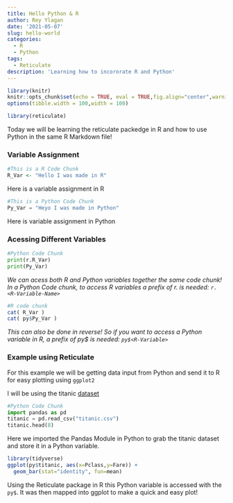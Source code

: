 ```yaml
---
title: Hello Python & R
author: Rey Ylagan
date: '2021-05-07'
slug: hello-world
categories:
  - R
  - Python
tags:
  - Reticulate
description: 'Learning how to incororate R and Python'
---
```


```r
library(knitr)
knitr::opts_chunk$set(echo = TRUE, eval = TRUE,fig.align="center",warning=FALSE,message=FALSE,fig.width=8, fig.height=5, linewidth=60)
options(tibble.width = 100,width = 100)

```


```r
library(reticulate)
```
Today we will be learning the reticulate packedge in R and how to use Python in the same R Markdown file! 

### Variable Assignment
```r
#This is a R Code Chunk
R_Var <- "Hello I was made in R"
```
Here is a variable assignment in R


```python
#This is a Python Code Chunk
Py_Var = "Heyo I was made in Python"
```
Here is variable assignment in Python


### Acessing Different Variables 
```python
#Python Code Chunk
print(r.R_Var)
print(Py_Var)
```
*We can acess both R and Python variables together the same code chunk! In a Python Code chunk, to access R variables a prefix of r. is needed: `r.<R-Variable-Name>`*

```r
#R code chunk
cat( R_Var )
cat( py$Py_Var )
```
*This can also be done in reverse! So if you want to access a Python variable in R, a prefix of py$ is needed: `py$<R-Variable>`*


### Example using Reticulate
For this example we will be getting data input from Python and send it to R for easy plotting using `ggplot2`

I will be using the titanic [dataset](https://github.com/pandas-dev/pandas/blob/master/doc/data/titanic.csv)
```python
#Python Code Chunk
import pandas as pd
titanic = pd.read_csv("titanic.csv")
titanic.head(8)
```
Here we imported the Pandas Module in Python to grab the titanic dataset and store it in a Python variable. 


```R
library(tidyverse)
ggplot(py$titanic, aes(x=Pclass,y=Fare)) +
  geom_bar(stat="identity", fun=mean)
```
Using the Reticulate package in R this Python variable is accessed with the `py$`.  It was then mapped into ggplot to make a quick and easy plot!








